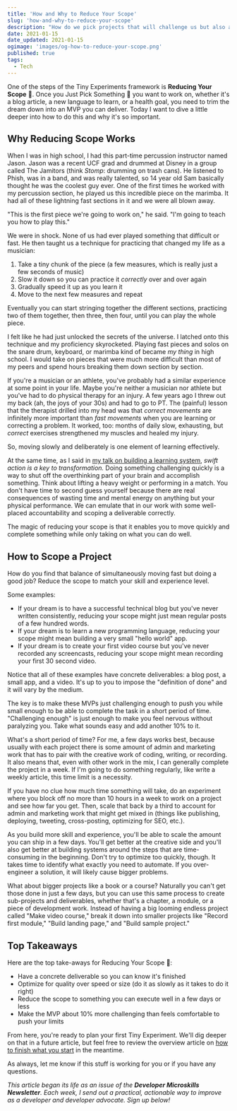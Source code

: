 ```yaml
---
title: 'How and Why to Reduce Your Scope'
slug: 'how-and-why-to-reduce-your-scope'
description: "How do we pick projects that will challenge us but also actually get completed? I'll show you in this article on how and why to reduce your project scope."
date: 2021-01-15
date_updated: 2021-01-15
ogimage: 'images/og-how-to-reduce-your-scope.png'
published: true
tags:
  - Tech
---
```



<GuideBanner />

One of the steps of the Tiny Experiments framework is **Reducing Your Scope** 🔬. Once you Just Pick Something 🎯 you want to work on, whether it's a blog article, a new language to learn, or a health goal, you need to trim the dream down into an MVP you can deliver. Today I want to dive a little deeper into how to do this and why it's so important.

## Why Reducing Scope Works

When I was in high school, I had this part-time percussion instructor named Jason. Jason was a recent UCF grad and drummed at Disney in a group called The Jamitors (think _Stomp_: drumming on trash cans). He listened to Phish, was in a band, and was really talented, so 14 year old Sam basically thought he was the coolest guy ever. One of the first times he worked with my percussion section, he played us this incredible piece on the marimba. It had all of these lightning fast sections in it and we were all blown away.

"This is the first piece we're going to work on," he said. "I'm going to teach you how to play this."

We were in shock. None of us had ever played something that difficult or fast. He then taught us a technique for practicing that changed my life as a musician:

1. Take a tiny chunk of the piece (a few measures, which is really just a few seconds of music)
2. Slow it down so you can practice it _correctly_ over and over again
3. Gradually speed it up as you learn it
4. Move to the next few measures and repeat

Eventually you can start stringing together the different sections, practicing two of them together, then three, then four, until you can play the whole piece.

I felt like he had just unlocked the secrets of the universe. I latched onto this technique and my proficiency skyrocketed. Playing fast pieces and solos on the snare drum, keyboard, or marimba kind of became _my thing_ in high school. I would take on pieces that were much more difficult than most of my peers and spend hours breaking them down section by section.

If you're a musician or an athlete, you've probably had a similar experience at some point in your life. Maybe you're neither a musician nor athlete but you've had to do physical therapy for an injury. A few years ago I threw out my back (ah, the joys of your 30s) and had to go to PT. The (painful) lesson that the therapist drilled into my head was that _correct movements_ are infinitely more important than _fast movements_ when you are learning or correcting a problem. It worked, too: months of daily slow, exhausting, but _correct_ exercises strengthened my muscles and healed my injury.

So, moving slowly and deliberately is one element of learning effectively.

At the same time, as I said in [my talk on building a learning system](/learning-system-talk), _swift action is a key to transformation._ Doing something challenging quickly is a way to shut off the overthinking part of your brain and accomplish something. Think about lifting a heavy weight or performing in a match. You don't have time to second guess yourself because there are real consequences of wasting time and mental energy on anything but your physical performance. We can emulate that in our work with some well-placed accountability and scoping a deliverable correctly.

The magic of reducing your scope is that it enables you to move quickly and complete something while only taking on what you can do well.

## How to Scope a Project

How do you find that balance of simultaneously moving fast but doing a good job? Reduce the scope to match your skill and experience level.

Some examples:

- If your dream is to have a successful technical blog but you've never written consistently, reducing your scope might just mean regular posts of a few hundred words.
- If your dream is to learn a new programming language, reducing your scope might mean building a very small "hello world" app.
- If your dream is to create your first video course but you've never recorded any screencasts, reducing your scope might mean recording your first 30 second video.

Notice that all of these examples have concrete deliverables: a blog post, a small app, and a video. It's up to you to impose the "definition of done" and it will vary by the medium.

The key is to make these MVPs just challenging enough to push you while small enough to be able to complete the task in a short period of time. "Challenging enough" is just enough to make you feel nervous without paralyzing you. Take what sounds easy and add another 10% to it.

What's a short period of time? For me, a few days works best, because usually with each project there is some amount of admin and marketing work that has to pair with the creative work of coding, writing, or recording. It also means that, even with other work in the mix, I can generally complete the project in a week. If I'm going to do something regularly, like write a weekly article, this time limit is a necessity.

If you have no clue how much time something will take, do an experiment where you block off no more than 10 hours in a week to work on a project and see how far you get. Then, scale that back by a third to account for admin and marketing work that might get mixed in (things like publishing, deploying, tweeting, cross-posting, optimizing for SEO, etc.).

As you build more skill and experience, you'll be able to scale the amount you can ship in a few days. You'll get better at the creative side and you'll also get better at building systems around the steps that are time-consuming in the beginning. Don't try to optimize too quickly, though. It takes time to identify what exactly you need to automate. If you over-engineer a solution, it will likely cause bigger problems.

What about bigger projects like a book or a course? Naturally you can't get those done in just a few days, but you can use this same process to create sub-projects and deliverables, whether that's a chapter, a module, or a piece of development work. Instead of having a big looming endless project called "Make video course," break it down into smaller projects like "Record first module," "Build landing page," and "Build sample project."

## Top Takeaways

Here are the top take-aways for Reducing Your Scope 🔬:

- Have a concrete deliverable so you can know it's finished
- Optimize for quality over speed or size (do it as slowly as it takes to do it right)
- Reduce the scope to something you can execute well in a few days or less
- Make the MVP about 10% more challenging than feels comfortable to push your limits

From here, you're ready to plan your first Tiny Experiment. We'll dig deeper on that in a future article, but feel free to review the overview article on [how to finish what you start](/how-to-finish-what-you-start) in the meantime.

As always, let me know if this stuff is working for you or if you have any questions.

_This article began its life as an issue of the **Developer Microskills Newsletter**. Each week, I send out a practical, actionable way to improve as a developer and developer advocate. Sign up below!_
